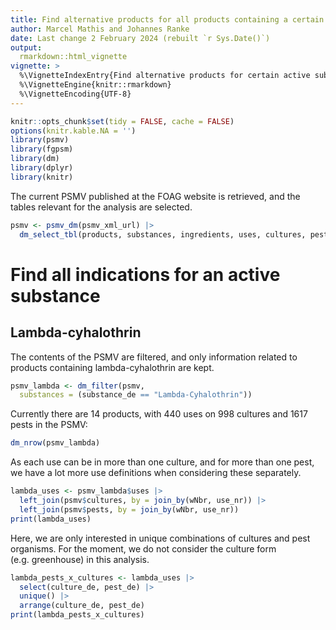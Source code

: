 ```yaml
---
title: Find alternative products for all products containing a certain active substance
author: Marcel Mathis and Johannes Ranke
date: Last change 2 February 2024 (rebuilt `r Sys.Date()`)
output:
  rmarkdown::html_vignette
vignette: >
  %\VignetteIndexEntry{Find alternative products for certain active substances}
  %\VignetteEngine{knitr::rmarkdown}
  %\VignetteEncoding{UTF-8}
---
```


```r
knitr::opts_chunk$set(tidy = FALSE, cache = FALSE)
options(knitr.kable.NA = '')
library(psmv)
library(fgpsm)
library(dm)
library(dplyr)
library(knitr)
```

The current PSMV published at the FOAG website is retrieved, and the tables
relevant for the analysis are selected.

```r
psmv <- psmv_dm(psmv_xml_url) |>
  dm_select_tbl(products, substances, ingredients, uses, cultures, pests)
```

# Find all indications for an active substance

## Lambda-cyhalothrin

The contents of the PSMV are filtered, and only information
related to products containing lambda-cyhalothrin are kept.

```r
psmv_lambda <- dm_filter(psmv, 
  substances = (substance_de == "Lambda-Cyhalothrin"))
```

Currently there are 14 products, with 440 uses on 998 cultures
and 1617 pests in the PSMV:

```r
dm_nrow(psmv_lambda)
```

As each use can be in more than one culture, and for more than one pest,
we have a lot more use definitions when considering these separately.

```r
lambda_uses <- psmv_lambda$uses |>
  left_join(psmv$cultures, by = join_by(wNbr, use_nr)) |>
  left_join(psmv$pests, by = join_by(wNbr, use_nr))
print(lambda_uses)
```

Here, we are only interested in unique combinations of cultures and pest 
organisms. For the moment, we do not consider the culture form (e.g. greenhouse)
in this analysis.

```r
lambda_pests_x_cultures <- lambda_uses |>
  select(culture_de, pest_de) |>
  unique() |>
  arrange(culture_de, pest_de)
print(lambda_pests_x_cultures)
```

